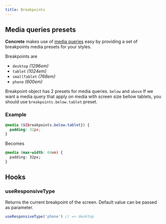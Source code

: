 ```yaml
---
title: Breakpoints
---
```


## Media queries presets

**Concrete** makes use of [media queries](https://developer.mozilla.org/fr/docs/Web/CSS/Media_Queries/Using_media_queries)
easy by providing a set of breakpoints media presets for your styles.

Breakpoints are

- `desktop` _(1296em)_
- `tablet` _(1024em)_
- `smallTablet` _(768em)_
- `phone` _(600em)_

Breakpoint object has 2 presets for media queries. `below` and `above`
If we want a media query that apply on media with screen size bellow tablets,
you should use `breakpoints.below.tablet` preset.

### Example

```scss
@media (${breakpoints.below.tablet}) {
  padding: 32px;
}
```

Becomes

```css
@media (max-width: 64em) {
  padding: 32px;
}
```

## Hooks

### useResponsiveType

Returns the current breakpoint of the screen. Default value can be passed as parameter.

```jsx
useResponsiveType('phone') // => desktop
```
